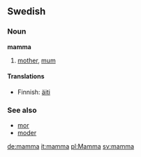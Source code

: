 ==Swedish==
===Noun===
'''mamma'''
#[[mother]], [[mum]]

====Translations====
*Finnish: [[äiti]]

===See also===
*[[mor]]
*[[moder]]

[[de:mamma]]
[[it:mamma]]
[[pl:Mamma]]
[[sv:mamma]]